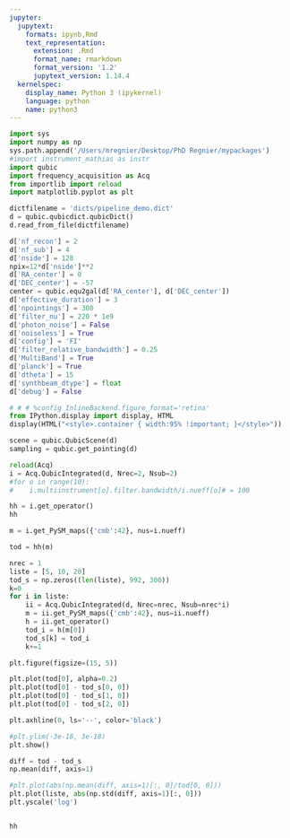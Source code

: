 ```yaml
---
jupyter:
  jupytext:
    formats: ipynb,Rmd
    text_representation:
      extension: .Rmd
      format_name: rmarkdown
      format_version: '1.2'
      jupytext_version: 1.14.4
  kernelspec:
    display_name: Python 3 (ipykernel)
    language: python
    name: python3
---
```


```python
import sys
import numpy as np
sys.path.append('/Users/mregnier/Desktop/PhD Regnier/mypackages')
#import instrument_mathias as instr
import qubic
import frequency_acquisition as Acq
from importlib import reload
import matplotlib.pyplot as plt

dictfilename = 'dicts/pipeline_demo.dict'
d = qubic.qubicdict.qubicDict()
d.read_from_file(dictfilename)

d['nf_recon'] = 2
d['nf_sub'] = 4
d['nside'] = 128
npix=12*d['nside']**2
d['RA_center'] = 0
d['DEC_center'] = -57
center = qubic.equ2gal(d['RA_center'], d['DEC_center'])
d['effective_duration'] = 3
d['npointings'] = 300
d['filter_nu'] = 220 * 1e9
d['photon_noise'] = False
d['noiseless'] = True
d['config'] = 'FI'
d['filter_relative_bandwidth'] = 0.25
d['MultiBand'] = True
d['planck'] = True
d['dtheta'] = 15
d['synthbeam_dtype'] = float
d['debug'] = False

# # # %config InlineBackend.figure_format='retina'
from IPython.display import display, HTML
display(HTML("<style>.container { width:95% !important; }</style>"))

scene = qubic.QubicScene(d)
sampling = qubic.get_pointing(d)
```

```python
reload(Acq)
i = Acq.QubicIntegrated(d, Nrec=2, Nsub=2)
#for o in range(10):
#    i.multiinstrument[o].filter.bandwidth/i.nueff[o]# = 100
```

```python
hh = i.get_operator()
hh
```

```python
m = i.get_PySM_maps({'cmb':42}, nus=i.nueff)
```

```python
tod = hh(m)
```

```python
nrec = 1
liste = [5, 10, 20]
tod_s = np.zeros((len(liste), 992, 300))
k=0
for i in liste:
    ii = Acq.QubicIntegrated(d, Nrec=nrec, Nsub=nrec*i)
    m = ii.get_PySM_maps({'cmb':42}, nus=ii.nueff)
    h = ii.get_operator()
    tod_i = h(m[0])
    tod_s[k] = tod_i
    k+=1
```

```python
plt.figure(figsize=(15, 5))

plt.plot(tod[0], alpha=0.2)
plt.plot(tod[0] - tod_s[0, 0])
plt.plot(tod[0] - tod_s[1, 0])
plt.plot(tod[0] - tod_s[2, 0])

plt.axhline(0, ls='--', color='black')

#plt.ylim(-3e-18, 3e-18)
plt.show()
```

```python
diff = tod - tod_s
np.mean(diff, axis=1)
```

```python
#plt.plot(abs(np.mean(diff, axis=1)[:, 0]/tod[0, 0]))
plt.plot(liste, abs(np.std(diff, axis=1)[:, 0]))
plt.yscale('log')
```

```python

```

```python
hh
```

```python

```

```python

```

